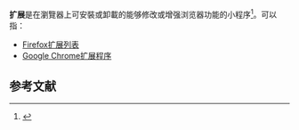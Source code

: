 '''扩展'''是在瀏覽器上可安裝或卸載的能够修改或增强浏览器功能的小程序<ref>{{cite news |title=什么是扩展程序？ |url=https://crxdoc-zh.appspot.com/extensions/ |accessdate=2020-09-04 |archive-date=2017-10-24 |archive-url=https://web.archive.org/web/20171024160112/https://crxdoc-zh.appspot.com/extensions/ |dead-url=no }}</ref>。可以指：
*[[Firefox扩展列表|Firefox扩展列表]]
*[[Google_Chrome扩展程序|Google Chrome扩展程序]]

==参考文献==
{{reflist}}

{{disambig}}